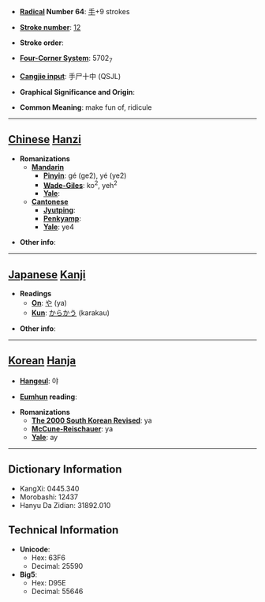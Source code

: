 * '''[[Wiktionary:Chinese radical index| Radical]] Number 64''': [[Wiktionary:Chinese radical index 手|手]]+9 strokes

* '''[[Wiktionary:Chinese total strokes index|Stroke number]]''': [[Wiktionary:Chinese total strokes index 12|12]]

* '''Stroke order''': 

* '''[[Wiktionary:Chinese four corner index|Four-Corner System]]''': 5702<sub>7</sub>

* '''[[Wiktionary:Chinese Cangjie index|Cangjie input]]''': 手尸十中 (QSJL)

* '''Graphical Significance and Origin''': 

* '''Common Meaning''': make fun of, ridicule

----

== [[Chinese]] [[Hanzi]] ==

* '''Romanizations'''
** '''[[Mandarin]]'''
*** '''[[Pinyin]]''': gé (ge2), yé (ye2)
*** '''[[Wade-Giles]]''': ko<sup>2</sup>, yeh<sup>2</sup>
*** '''[[Yale]]''': 
** '''[[Cantonese]]'''
*** '''[[Jyutping]]''':
*** '''[[Penkyamp]]''': 
*** '''[[Yale]]''': ye4

* '''Other info''': 

----

== [[Japanese]] [[Kanji]] ==

* '''Readings'''
** '''[[On]]''': [[や]] (ya)
** '''[[Kun]]''': [[からかう]] (karakau)

* '''Other info''':  

----

== [[Korean]] [[Hanja]] ==

* '''[[Hangeul]]''': 야

* '''[[Eumhun]] reading''': 

* '''Romanizations'''
** '''[[The 2000 South Korean Revised Romanization|The 2000 South Korean Revised]]''': ya
** '''[[McCune-Reischauer]]''': ya
** '''[[Yale]]''': ay

----

== Dictionary Information ==

* KangXi: 0445.340
* Morobashi: 12437
* Hanyu Da Zidian: 31892.010

== Technical Information ==

* '''Unicode''':
** Hex: 63F6
** Decimal: 25590
* '''Big5''':
** Hex: D95E
** Decimal: 55646